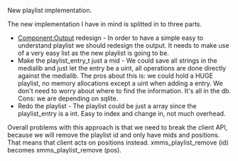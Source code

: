 New playlist implementation.

The new implementation I have in mind is splitted in to three parts.

* [[Component:Output]] redesign - In order to have a simple easy to understand playlist we should redesign the output. It needs to make use of a very easy list as the new playlist is going to be.
* Make the playlist_entry_t just a mid - We could save all strings in the medialib and just let the entry be a uint, all operations are done directly against the medialib. The pros about this is: we could hold a HUGE playlist, no memory allocations except a uint when adding a entry. We don't need to worry about where to find the information. It's all in the db. Cons: we are depending on sqlite.
* Redo the playlist - The playlist could be just a array since the playlist_entry is a int. Easy to index and change in, not much overhead.

Overall problems with this approach is that we need to break the client API, because we will remove the playlist id and only have mids and positions. That means that client acts on positions instead. xmms_playlist_remove (id) becomes xmms_playlist_remove (pos).